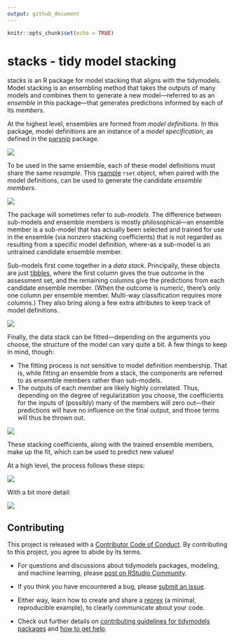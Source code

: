 ```yaml
---
output: github_document
---
```


<!-- [![Codecov test coverage](https://codecov.io/gh/simonpcouch/stacks/branch/main/graph/badge.svg)](https://codecov.io/gh/simonpcouch/stacks?branch=main)  -->
<!-- [![R build status](https://github.com/simonpcouch/stacks/workflows/R-CMD-check/badge.svg)](https://github.com/simonpcouch/stacks/actions) -->

```r
knitr::opts_chunk$set(echo = TRUE)
```

# stacks - tidy model stacking

stacks is an R package for model stacking that aligns with the tidymodels. Model stacking is an ensembling method that takes the outputs of many models and combines them to generate a new model—referred to as an _ensemble_ in this package—that generates predictions informed by each of its _members_.

At the highest level, ensembles are formed from _model definitions_. In this package, model definitions are an instance of a _model specification_, as defined in the [parsnip](https://parsnip.tidymodels.org/) package.

![](inst/figs/level1.png)

To be used in the same ensemble, each of these model definitions must share the same _resample_. This [rsample](https://rsample.tidymodels.org/) `rset` object, when paired with the model definitions, can be used to generate the candidate _ensemble members_.

![](inst/figs/level2.png)

The package will sometimes refer to _sub-models_. The difference between sub-models and ensemble members is mostly philosophical—an ensemble member is a sub-model that has actually been selected and trained for use in the ensemble (via nonzero stacking coefficients) that is not regarded as resulting from a specific model definition, where-as a sub-model is an untrained candidate ensemble member.

Sub-models first come together in a _data stack_. Principally, these objects are just [tibbles](https://tibble.tidyverse.org/), where the first column gives the true outcome in the assessment set, and the remaining columns give the predictions from each candidate ensemble member. (When the outcome is numeric, there's only one column per ensemble member. Multi-way classification requires more columns.) They also bring along a few extra attributes to keep track of model definitions.

![](inst/figs/level3.png)

Finally, the data stack can be fitted—depending on the arguments you choose, the structure of the model can vary quite a bit. A few things to keep in mind, though:  

* The fitting process is not sensitive to model definition membership. That is, while fitting an ensemble from a stack, the components are referred to as ensemble members rather than sub-models.  
* The outputs of each member are likely highly correlated. Thus, depending on the degree of regularization you choose, the coefficients for the inputs of (possibly) many of the members will zero out—their predictions will have no influence on the final output, and those terms will thus be thrown out.

![](inst/figs/level4.png)

These stacking coefficients, along with the trained ensemble members, make up the fit, which can be used to predict new values!

At a high level, the process follows these steps:

![](inst/figs/basic_steps.png)

With a bit more detail:

![](inst/figs/diagram.png)

## Contributing

This project is released with a [Contributor Code of Conduct](CODE_OF_CONDUCT.md). By contributing to this project, you agree to abide by its terms.

- For questions and discussions about tidymodels packages, modeling, and machine learning, please [post on RStudio Community](https://rstd.io/tidymodels-community).

- If you think you have encountered a bug, please [submit an issue](https://github.com/tidymodels/stacks/issues).

- Either way, learn how to create and share a [reprex](https://rstd.io/reprex) (a minimal, reproducible example), to clearly communicate about your code.

- Check out further details on [contributing guidelines for tidymodels packages](https://www.tidymodels.org/contribute/) and [how to get help](https://www.tidymodels.org/help/).
